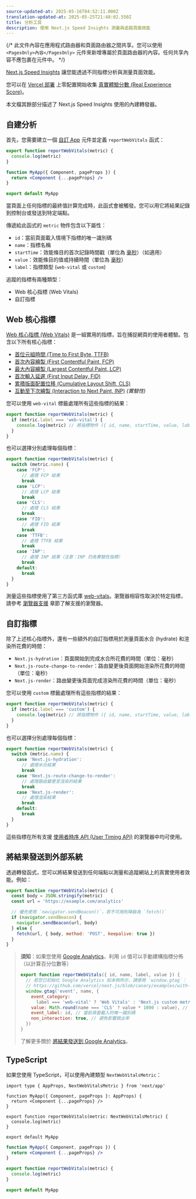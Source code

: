 ```yaml
---
source-updated-at: 2025-05-16T04:52:11.000Z
translation-updated-at: 2025-05-25T21:48:02.550Z
title: 分析工具
description: 使用 Next.js Speed Insights 測量與追蹤頁面效能
---
```


{/* 此文件內容在應用程式路由器和頁面路由器之間共享。您可以使用 `<PagesOnly>內容</PagesOnly>` 元件來新增專屬於頁面路由器的內容。任何共享內容不應包裹在元件中。 */}

[Next.js Speed Insights](https://nextjs.org/analytics) 讓您能透過不同指標分析與測量頁面效能。

您可以在 [Vercel 部署](https://vercel.com/docs/concepts/speed-insights?utm_source=next-site&utm_medium=docs&utm_campaign=next-website) 上零配置開始收集 [真實體驗分數 (Real Experience Score)](https://vercel.com/docs/concepts/speed-insights#core-web-vitals-explained?utm_source=next-site&utm_medium=docs&utm_campaign=next-website)。

本文檔其餘部分描述了 Next.js Speed Insights 使用的內建轉發器。

<PagesOnly>

## 自建分析

首先，您需要建立一個 [自訂 App](/docs/pages/building-your-application/routing/custom-app) 元件並定義 `reportWebVitals` 函式：

```jsx filename="pages/_app.js"
export function reportWebVitals(metric) {
  console.log(metric)
}

function MyApp({ Component, pageProps }) {
  return <Component {...pageProps} />
}

export default MyApp
```

當頁面上任何指標的最終值計算完成時，此函式會被觸發。您可以用它將結果記錄到控制台或發送到特定端點。

傳遞給此函式的 `metric` 物件包含以下屬性：

- `id`：當前頁面載入情境下指標的唯一識別碼
- `name`：指標名稱
- `startTime`：效能條目的首次記錄時間戳（單位為 [毫秒](https://developer.mozilla.org/docs/Web/API/DOMHighResTimeStamp)）（如適用）
- `value`：效能條目的值或持續時間（單位為 [毫秒](https://developer.mozilla.org/docs/Web/API/DOMHighResTimeStamp)）
- `label`：指標類型 (`web-vital` 或 `custom`)

追蹤的指標有兩種類型：

- Web 核心指標 (Web Vitals)
- 自訂指標

</PagesOnly>

## Web 核心指標

[Web 核心指標 (Web Vitals)](https://web.dev/vitals/) 是一組實用的指標，旨在捕捉網頁的使用者體驗。包含以下所有核心指標：

- [首位元組時間 (Time to First Byte, TTFB)](https://developer.mozilla.org/docs/Glossary/Time_to_first_byte)
- [首次內容繪製 (First Contentful Paint, FCP)](https://developer.mozilla.org/docs/Glossary/First_contentful_paint)
- [最大內容繪製 (Largest Contentful Paint, LCP)](https://web.dev/lcp/)
- [首次輸入延遲 (First Input Delay, FID)](https://web.dev/fid/)
- [累積版面配置位移 (Cumulative Layout Shift, CLS)](https://web.dev/cls/)
- [互動至下次繪製 (Interaction to Next Paint, INP)](https://web.dev/inp/) _(實驗性)_

<PagesOnly>

您可以使用 `web-vital` 標籤處理所有這些指標的結果：

```js
export function reportWebVitals(metric) {
  if (metric.label === 'web-vital') {
    console.log(metric) // 將指標物件 ({ id, name, startTime, value, label }) 記錄到控制台
  }
}
```

也可以選擇分別處理每個指標：

```js
export function reportWebVitals(metric) {
  switch (metric.name) {
    case 'FCP':
      // 處理 FCP 結果
      break
    case 'LCP':
      // 處理 LCP 結果
      break
    case 'CLS':
      // 處理 CLS 結果
      break
    case 'FID':
      // 處理 FID 結果
      break
    case 'TTFB':
      // 處理 TTFB 結果
      break
    case 'INP':
      // 處理 INP 結果（注意：INP 仍為實驗性指標）
      break
    default:
      break
  }
}
```

測量這些指標使用了第三方函式庫 [web-vitals](https://github.com/GoogleChrome/web-vitals)。瀏覽器相容性取決於特定指標，請參考 [瀏覽器支援](https://github.com/GoogleChrome/web-vitals#browser-support) 章節了解支援的瀏覽器。

## 自訂指標

除了上述核心指標外，還有一些額外的自訂指標用於測量頁面水合 (hydrate) 和渲染所花費的時間：

- `Next.js-hydration`：頁面開始到完成水合所花費的時間（單位：毫秒）
- `Next.js-route-change-to-render`：路由變更後頁面開始渲染所花費的時間（單位：毫秒）
- `Next.js-render`：路由變更後頁面完成渲染所花費的時間（單位：毫秒）

您可以使用 `custom` 標籤處理所有這些指標的結果：

```js
export function reportWebVitals(metric) {
  if (metric.label === 'custom') {
    console.log(metric) // 將指標物件 ({ id, name, startTime, value, label }) 記錄到控制台
  }
}
```

也可以選擇分別處理每個指標：

```js
export function reportWebVitals(metric) {
  switch (metric.name) {
    case 'Next.js-hydration':
      // 處理水合結果
      break
    case 'Next.js-route-change-to-render':
      // 處理路由變更至渲染的結果
      break
    case 'Next.js-render':
      // 處理渲染結果
      break
    default:
      break
  }
}
```

這些指標在所有支援 [使用者時序 API (User Timing API)](https://caniuse.com/#feat=user-timing) 的瀏覽器中均可使用。

## 將結果發送到外部系統

透過轉發函式，您可以將結果發送到任何端點以測量和追蹤網站上的真實使用者效能。例如：

```js
export function reportWebVitals(metric) {
  const body = JSON.stringify(metric)
  const url = 'https://example.com/analytics'

  // 優先使用 `navigator.sendBeacon()`，若不可用則降級為 `fetch()`
  if (navigator.sendBeacon) {
    navigator.sendBeacon(url, body)
  } else {
    fetch(url, { body, method: 'POST', keepalive: true })
  }
}
```

> **須知**：如果您使用 [Google Analytics](https://analytics.google.com/analytics/web/)，利用 `id` 值可以手動建構指標分佈（以計算百分位數等）
>
> ```js
> export function reportWebVitals({ id, name, label, value }) {
>   // 若您已初始化 Google Analytics 如本例所示，請使用 `window.gtag`：
>   // https://github.com/vercel/next.js/blob/canary/examples/with-google-analytics/pages/_app.js
>   window.gtag('event', name, {
>     event_category:
>       label === 'web-vital' ? 'Web Vitals' : 'Next.js custom metric',
>     value: Math.round(name === 'CLS' ? value * 1000 : value), // 值必須為整數
>     event_label: id, // 當前頁面載入的唯一識別碼
>     non_interaction: true, // 避免影響跳出率
>   })
> }
> ```
>
> 了解更多關於 [將結果發送到 Google Analytics](https://github.com/GoogleChrome/web-vitals#send-the-results-to-google-analytics)。

## TypeScript

如果您使用 TypeScript，可以使用內建類型 `NextWebVitalsMetric`：

```tsx filename="pages/_app.tsx" switcher
import type { AppProps, NextWebVitalsMetric } from 'next/app'

function MyApp({ Component, pageProps }: AppProps) {
  return <Component {...pageProps} />
}

export function reportWebVitals(metric: NextWebVitalsMetric) {
  console.log(metric)
}

export default MyApp
```

```jsx filename="pages/_app.js" switcher
function MyApp({ Component, pageProps }) {
  return <Component {...pageProps} />
}

export function reportWebVitals(metric) {
  console.log(metric)
}

export default MyApp
```

</PagesOnly>